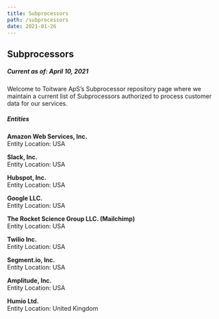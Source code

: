 ```yaml
---
title: Subprocessors
path: /subprocessors
date: 2021-01-26
---
```



<HorizontalBlock theme={whiteBlueTheme}>
<HorizontalBlockItem>

## Subprocessors

##### Current as of: April 10, 2021

Welcome to Toitware ApS’s Subprocessor repository page where we maintain a
current list of Subprocessors authorized to process customer data for our
services.

##### Entities

**Amazon Web Services, Inc.**  
Entity Location: USA

**Slack, Inc.**  
Entity Location: USA

**Hubspot, Inc.**  
Entity Location: USA

**Google LLC.**  
Entity Location: USA

**The Rocket Science Group LLC. (Mailchimp)**  
Entity Location: USA

**Twilio Inc.**  
Entity Location: USA

**Segment.io, Inc.**  
Entity Location: USA

**Amplitude, Inc.**  
Entity Location: USA

**Humio Ltd.**  
Entity Location: United Kingdom

</HorizontalBlockItem>
</HorizontalBlock>
